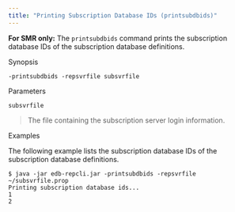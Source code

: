 ```yaml
---
title: "Printing Subscription Database IDs (printsubdbids)"
---
```


<div id="printing_subscription_db_id" class="registered_link"></div>

**For SMR only:** The `printsubdbids` command prints the subscription database IDs of the subscription database definitions.

Synopsis

`-printsubdbids -repsvrfile subsvrfile`

Parameters

`subsvrfile`

> The file containing the subscription server login information.

Examples

The following example lists the subscription database IDs of the subscription database definitions.

```text
$ java -jar edb-repcli.jar -printsubdbids -repsvrfile ~/subsvrfile.prop
Printing subscription database ids...
1
2
```
